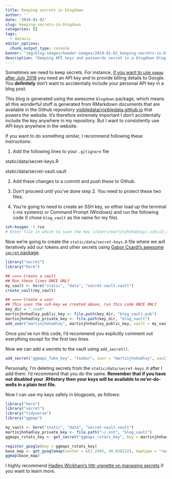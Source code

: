 ```yaml
---
title: Keeping secrets in blogdown
author: ''
date: '2019-01-02'
slug: keeping-secrets-in-blogdown
categories: []
tags:
  - dataviz
editor_options: 
  chunk_output_type: console
banner: "img/blog-images/header-images/2019-01-02_keeping-secrets-in-blogdown.jpg"
description: "Keeping API keys and passwords secret in a blogdown blog using the static/ folder and the secret package."
---
```




Sometimes we need to keep secrets. For instance, [if you want to use `ggmap` after July 2018](https://www.visibledata.co.uk/blog/2018/12/05/2018-12-05-using-ggmap-after-july-2018/) you need an API key and to provide billing details to Google. You **definitely** don't want to accidentally include your personal API key in a blog post.

This blog is generated using the awesome `blogdown` package, which means all this wonderful stuff is generated from RMarkdown documents that are available in the Github repository [visibledata/visibledata.github.io](https://github.com/visibledata/visibledata.github.io) that powers the website. It's therefore extremely important I don't accidentally include the key anywhere in my repository. But I want to consistently use API keys anywhere in the website.

If you want to do something similar, I recommend following these instructions:

1. Add the following lines to your `.gitignore` file

static/data/secret-keys.R

static/data/secret-vault.vault

2. Add these changes to a commit and push these to Github.

3. Don't proceed until you've done step 2. You need to protect these two files.

4. You're going to need to create an SSH key, so either load up the terminal (-nix systems) or Command Prompt (Windows) and run the following code (I chose `blog_vault` as the name for my file).

```bash
ssh-keygen -t rsa
# Enter file in which to save the key (/Users/martinjhnhadley/.ssh/id_rsa):
```

Now we're going to create the `static/data/secret-keys.R` file where we will iteratively add our tokens and other secrets using [Gabor Csardi's awesome `secret` package](https://github.com/gaborcsardi/secret).

```R
library("secret")
library("here")

## ==== Create a vault
## Run these lines ONCE ONLY
my_vault <- here("static", "data", "secret-vault.vault")
create_vault(my_vault)

## ==== Create a user
## This uses the ssh-key we created above, run this code ONCE ONLY
key_dir = "./ssh"
martinjhnhadley_public_key <- file.path(key_dir, "blog_vault.pub")
martinjhnhadley_private_key <- file.path(key_dir, "blog_vault")
add_user("martinjhnhadley", martinjhnhadley_public_key, vault = my_vault)
```

Once you've run this code, I'd recommend you explicitly comment out everything except for the first two lines.

Now we can add a secrets to the vault using `add_secret()`.

```r
add_secret("ggmaps_fake_key", "foobar", user = "martinjhnhadley", vault = my_vault)
```

Personally, I'm deleting secrets from the `static/data/secret-keys.R` after I add them. I'd recommend that you do the same. **Remember that if you have not disabled your .RHistory then your keys will be available to ne'er-do-wells in a plain text file.**

Now I can use my keys safely in blogposts, as follows:

```r
library("here")
library("secret")
library("tidyverse")
library("ggmap")

my_vault <- here("static", "data", "secret-vault.vault")
martinjhnhadley_private_key <- file.path("~/.ssh", "blog_vault")
ggmaps_rstats_key <- get_secret("ggmaps_rstats_key", key = martinjhnhadley_private_key, vault = my_vault)

register_google(key = ggmaps_rstats_key)
base_map <- get_googlemap(center = c(2.2945, 48.858222), maptype = "roadmap")
ggmap(base_map)
```

I highly recommend [Hadley Wickham's httr vignette on managing secrets](https://cran.r-project.org/web/packages/httr/vignettes/secrets.html) if you want to learn more.

